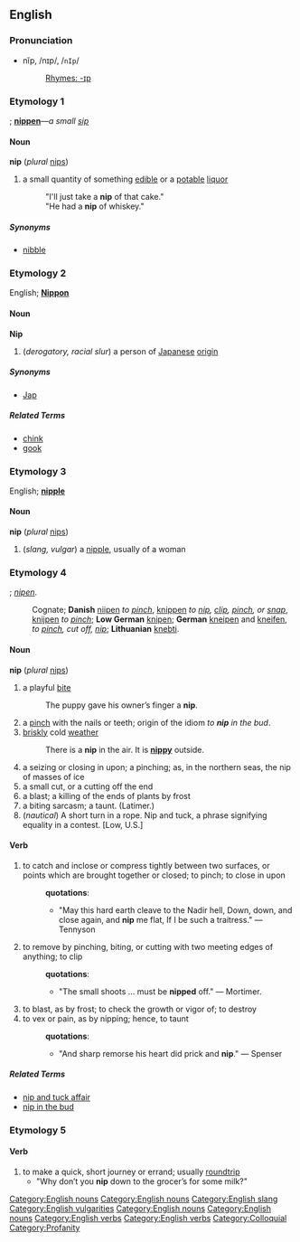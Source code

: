 ==English==
{{1913}}
===Pronunciation===
*nĭp, /nɪp/, /<tt>nIp</tt>/
*:[[Rhymes:English:-ɪp|Rhymes: -ɪp]]

===Etymology 1===
{{ME.}}; '''[[nippen]]'''&mdash;''a small [[sip]]'' 

====Noun====
[[Category:English nouns]]
'''nip''' (''plural'' [[nips]])

# a small quantity of something [[edible]] or a [[potable]] [[liquor]]
#: "I'll just take a '''nip''' of that cake." 
#: "He had a '''nip''' of whiskey."

=====Synonyms=====
* [[nibble]]

===Etymology 2===
English; '''[[Nippon]]'''

====Noun====
[[Category:English nouns]]
[[Category:English slang]]
[[Category:English vulgarities]]
'''Nip'''

# (''derogatory, racial slur'') a person of [[Japan]]ese [[origin]]

=====Synonyms=====
* [[Jap]]

=====Related Terms=====
* [[chink]]
* [[gook]]

===Etymology 3===
English; '''[[nipple]]'''

====Noun====
[[Category:English nouns]]
'''nip''' (''plural'' [[nips]])
# (''slang, vulgar'') a [[nipple]], usually of a woman

===Etymology 4===
{{OE.}}; ''[[nipen]]''. 
:Cognate; '''Danish''' [[niipen]] ''to [[pinch]]'', [[knippen]] ''to [[nip]], [[clip]], [[pinch]], or [[snap]]'', [[knijpen]] ''to [[pinch]]''; '''Low German''' [[knipen]]; '''German''' [[kneipen]] and [[kneifen]], ''to [[pinch]], cut off, [[nip]]''; '''Lithuanian''' [[knebti]].

====Noun====
[[Category:English nouns]]
'''nip''' (''plural'' [[nips]])

# a playful [[bite]]
#: The puppy gave his owner’s finger a '''nip'''.
# a [[pinch]] with the nails or teeth; origin of the idiom ''to '''nip''' in the bud''.
# [[brisk]]ly cold [[weather]]
#: There is a '''nip''' in the air. It is '''[[nippy]]''' outside.
# a seizing or closing in upon; a pinching; as, in the northern seas, the nip of masses of ice
# a small cut, or a cutting off the end
# a blast; a killing of the ends of plants by frost
# a biting sarcasm; a taunt. (Latimer.)
# (''nautical'') A short turn in a rope. Nip and tuck, a phrase signifying equality in a contest. [Low, U.S.]

====Verb====
[[Category:English verbs]]
{{en-infl-reg-consonant|nip||p}}

# to catch and inclose or compress tightly between two surfaces, or points which are brought together or closed; to pinch; to close in upon
#:'''quotations''':
#:*"May this hard earth cleave to the Nadir hell, Down, down, and close again, and '''nip''' me flat, If I be such a traitress." &mdash; Tennyson
# to remove by pinching, biting, or cutting with two meeting edges of anything; to clip
#:'''quotations''':
#:*"The small shoots ... must be '''nipped''' off." &mdash; Mortimer.
# to blast, as by frost; to check the growth or vigor of; to destroy
# to vex or pain, as by nipping; hence, to taunt
#:'''quotations''':
#:*"And sharp remorse his heart did prick and '''nip'''." &mdash; Spenser

=====Related Terms=====
* [[nip and tuck affair]]
* [[nip in the bud]]

===Etymology 5===
{{etystub}}
====Verb====
[[Category:English verbs]]
{{en-infl-reg-consonant|nip||p}}

# to make a quick, short journey or errand; usually [[roundtrip]]
#* "Why don’t you '''nip''' down to the grocer’s for some milk?"

[[Category:Colloquial]]
[[Category:Profanity]]